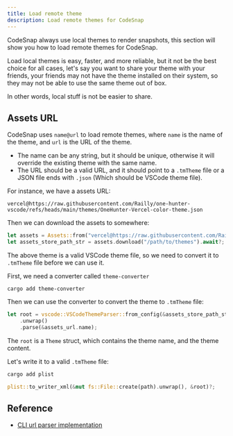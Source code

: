```yaml
---
title: Load remote theme
description: Load remote themes for CodeSnap
---
```


CodeSnap always use local themes to render snapshots, this section will show you how to load remote themes for CodeSnap.

Load local themes is easy, faster, and more reliable, but it not be the best choice for all cases, let's say you want to share your theme with your friends, your friends may not have the theme installed on their system, so they may not be able to use the same theme out of box.

In other words, local stuff is not be easier to share.

## Assets URL

CodeSnap uses `name@url` to load remote themes, where `name` is the name of the theme, and `url` is the URL of the theme.

- The name can be any string, but it should be unique, otherwise it will override the existing theme with the same name.
- The URL should be a valid URL, and it should point to a `.tmTheme` file or a JSON file ends with `.json` (Which should be VSCode theme file).

For instance, we have a assets URL:

```
vercel@https://raw.githubusercontent.com/Railly/one-hunter-vscode/refs/heads/main/themes/OneHunter-Vercel-color-theme.json
```

Then we can download the assets to somewhere:

```rust
let assets = Assets::from("vercel@https://raw.githubusercontent.com/Railly/one-hunter-vscode/refs/heads/main/themes/OneHunter-Vercel-color-theme.json");
let assets_store_path_str = assets.download("/path/to/themes").await?;
```

The above theme is a valid VSCode theme file, so we need to convert it to `.tmTheme` file before we can use it.

First, we need a converter called `theme-converter`

```shell
cargo add theme-converter
```

Then we can use the converter to convert the theme to `.tmTheme` file:

```rust
let root = vscode::VSCodeThemeParser::from_config(&assets_store_path_str)
    .unwrap()
    .parse(&assets_url.name);
```

The `root` is a `Theme` struct, which contains the theme name, and the theme content.

Let's write it to a valid `.tmTheme` file:

```bash
cargo add plist
```

```rust
plist::to_writer_xml(&mut fs::File::create(path).unwrap(), &root)?;
```

## Reference

- [CLI url parser implementation](https://github.com/codesnap-rs/codesnap/blob/main/cli/src/main.rs#L289)
